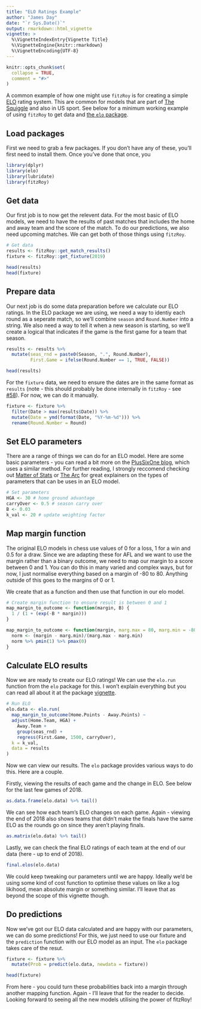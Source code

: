 ```yaml
---
title: "ELO Ratings Example"
author: "James Day"
date: "`r Sys.Date()`"
output: rmarkdown::html_vignette
vignette: >
  %\VignetteIndexEntry{Vignette Title}
  %\VignetteEngine{knitr::rmarkdown}
  %\VignetteEncoding{UTF-8}
---
```


```r
knitr::opts_chunk$set(
  collapse = TRUE,
  comment = "#>"
)
```

A common example of how one might use `fitzRoy` is for creating a simple [ELO](https://en.wikipedia.org/wiki/Elo_rating_system) rating system. This are common for models that are part of [The Squiggle](https://squiggle.com.au/) and also in US sport. See below for a minimum working example of using `fitzRoy` to get data and [the `elo` package](https://github.com/eheinzen/elo).

## Load packages
First we need to grab a few packages. If you don't have any of these, you'll first need to install them. Once you've done that once, you 

```r
library(dplyr)
library(elo)
library(lubridate)
library(fitzRoy)

```

## Get data
Our first job is to now get the relevent data. For the most basic of ELO models, we need to have the results of past matches that includes the home and away team and the score of the match. To do our predictions, we also need upcoming matches. We can get both of those things using `fitzRoy`.

```r
# Get data
results <- fitzRoy::get_match_results()
fixture <- fitzRoy::get_fixture(2019)

head(results)
head(fixture)
```

## Prepare data
Our next job is do some data preparation before we calculate our ELO ratings. In the ELO package we are using, we need a way to identiy each round as a seperate match, so we'll combine `season` and `Round.Number` into a string. We also need a way to tell it when a new season is starting, so we'll create a logical that indicates if the game is the first game for a team that season. 


```r
results <- results %>%
  mutate(seas_rnd = paste0(Season, ".", Round.Number),
         First.Game = ifelse(Round.Number == 1, TRUE, FALSE))

head(results)

```

For the `fixture` data, we need to ensure the dates are in the same format as `results` (note - this should probably be done internally in `fitzRoy` - see [#58](https://github.com/jimmyday12/fitzRoy/issues/58)). For now, we can do it manually. 

```r

fixture <- fixture %>%
  filter(Date > max(results$Date)) %>%
  mutate(Date = ymd(format(Date, "%Y-%m-%d"))) %>%
  rename(Round.Number = Round)
```

## Set ELO parameters
There are a range of things we can do for an ELO model. Here are some basic parameters - you can read a bit more on the [PlusSixOne blog](https://plussixoneblog.com/post/my-elo-rating-system-explained/), which uses a similar method. For further reading, I strongly reccomend checking out [Matter of Stats](http://www.matterofstats.com/mafl-stats-journal/2013/10/13/building-your-own-team-rating-system.html) or [The Arc](https://thearcfooty.com/2016/12/29/introducing-the-arcs-ratings-system/) for great explainers on the types of parameters that can be uses in an ELO model. 


```r
# Set parameters
HGA <- 30 # home ground advantage
carryOver <- 0.5 # season carry over
B <- 0.03
k_val <- 20 # update weighting factor
```

## Map margin function
The original ELO models in chess use values of 0 for a loss, 1 for a win and 0.5 for a draw. Since we are adapting these for AFL and we want to use the margin rather than a binary outcome, we need to map our margin to a score between 0 and 1. You can do this in many varied and complex ways, but for now, I just normalise everything based on a margin of -80 to 80. Anything outside of this goes to the margins of 0 or 1.

We create that as a function and then use that function in our elo model. 

```r
# Create margin function to ensure result is between 0 and 1
map_margin_to_outcome <- function(margin, B) {
  1 / (1 + (exp(-B * margin)))
}

map_margin_to_outcome <- function(margin, marg.max = 80, marg.min = -80){
  norm <- (margin - marg.min)/(marg.max - marg.min)
  norm %>% pmin(1) %>% pmax(0)
}
```

## Calculate ELO results
Now we are ready to create our ELO ratings! We can use the `elo.run` function from the `elo` package for this. I won't explain everything but you can read all about it at the package [vignette](https://cran.r-project.org/web/packages/elo/vignettes/elo.html). 

```r
# Run ELO
elo.data <- elo.run(
  map_margin_to_outcome(Home.Points - Away.Points) ~
  adjust(Home.Team, HGA) +
    Away.Team +
    group(seas_rnd) +
    regress(First.Game, 1500, carryOver),
  k = k_val,
  data = results
)

```

Now we can view our results. The `elo` package provides various ways to do this. Here are a couple.

Firstly, viewing the results of each game and the change in ELO. See below for the last few games of 2018.
```r
as.data.frame(elo.data) %>% tail()


```

We can see how each team's ELO changes on each game. Again - viewing the end of 2018 also shows teams that didn't make the finals have the same ELO as the rounds go on since they aren't playing finals. 

```r
as.matrix(elo.data) %>% tail()
```

Lastly, we can check the final ELO ratings of each team at the end of our data (here - up to end of 2018). 

```r
final.elos(elo.data)
```

We could keep tweaking our parameters until we are happy. Ideally we'd be using some kind of cost function to optimise these values on like a log likihood, mean absolute margin or something similar. I'll leave that as beyond the scope of this vignette though. 

## Do predictions
Now we've got our ELO data calculated and are happy with our parameters, we can do some predictions! For this, we just need to use our fixture and the `prediction` function with our ELO model as an input. The `elo` package takes care of the resut. 

```r
fixture <- fixture %>%
  mutate(Prob = predict(elo.data, newdata = fixture))

head(fixture)
```

From here - you could turn these probabilities back into a margin through another mapping function. Again - I'll leave that for the reader to decide. Looking forward to seeing all the new models utilising the power of fitzRoy! 
